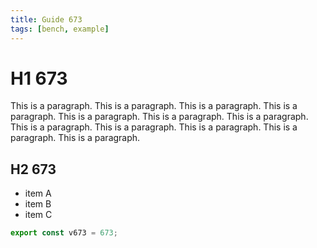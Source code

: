 ```yaml
---
title: Guide 673
tags: [bench, example]
---
```


# H1 673

This is a paragraph. This is a paragraph. This is a paragraph. This is a paragraph. This is a paragraph. This is a paragraph. This is a paragraph. This is a paragraph. This is a paragraph. This is a paragraph. This is a paragraph. This is a paragraph. 

## H2 673

- item A
- item B
- item C

```ts
export const v673 = 673;
```